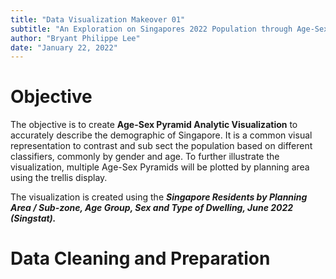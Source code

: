 ```yaml
---
title: "Data Visualization Makeover 01"
subtitle: "An Exploration on Singapores 2022 Population through Age-Sex Pyramid"
author: "Bryant Philippe Lee"
date: "January 22, 2022"
---
```


# Objective

The objective is to create **Age-Sex Pyramid Analytic Visualization** to accurately describe the demographic of Singapore. It is a common visual representation to contrast and sub sect the population based on different classifiers, commonly by gender and age. To further illustrate the visualization, multiple Age-Sex Pyramids will be plotted by planning area using the trellis display. 

The visualization is created using the ***Singapore Residents by Planning Area / Sub-zone, Age Group, Sex and Type of Dwelling, June 2022 (Singstat).***

# Data Cleaning and Preparation 
